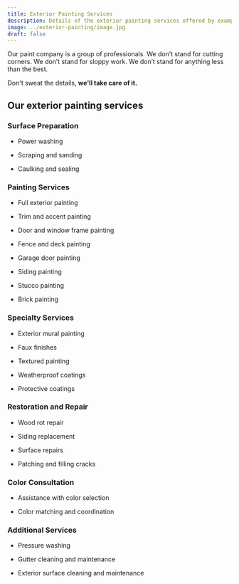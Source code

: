```yaml
---
title: Exterior Painting Services
description: Details of the exterior painting services offered by example company
image: ../exterior-painting/image.jpg
draft: false
---
```


Our paint company is a group of professionals. We don’t stand for cutting
corners. We don’t stand for sloppy work. We don’t stand for anything less
than the best.

Don't sweat the details, **we'll take care of it.**

## Our exterior painting services

### Surface Preparation

- Power washing

- Scraping and sanding

- Caulking and sealing

### Painting Services

- Full exterior painting

- Trim and accent painting

- Door and window frame painting

- Fence and deck painting

- Garage door painting

- Siding painting

- Stucco painting

- Brick painting

### Specialty Services

- Exterior mural painting

- Faux finishes

- Textured painting

- Weatherproof coatings

- Protective coatings

### Restoration and Repair

- Wood rot repair

- Siding replacement

- Surface repairs

- Patching and filling cracks

### Color Consultation

- Assistance with color selection

- Color matching and coordination

### Additional Services

- Pressure washing

- Gutter cleaning and maintenance

- Exterior surface cleaning and maintenance